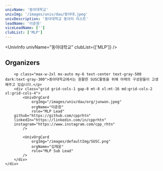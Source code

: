 ```yaml
---
univName: '동아대학교'
univImg: '/images/univ/dau/동아대.jpeg'
univDescription: '동아대학교 동아리 리스트'
leadName: '이준원'
viceLeadName: ['']
clubList: ['MLP']
---
```




<UnivInfo
	univName="동아대학교"
	clubList={['MLP']}
/>

<section class="bg-white dark:bg-gray-900">
	<div class="container px-6 py-10 mx-auto">
		<h1 class="text-2xl font-semibold text-center text-gray-800 capitalize lg:text-3xl dark:text-white">Organizers</h1>

		<p class="max-w-2xl mx-auto my-6 text-center text-gray-500 dark:text-gray-300">동아대학교에서는 원활한 SUSC활동을 위해 아래의 구성원들이 고생해주고 있습니다.</p>
		<div class="grid grid-cols-1 gap-8 mt-8 xl:mt-16 md:grid-cols-2 xl:grid-cols-4">
			<UnivOrgCard 
				orgImg="/images/univ/dau/org/junwon.jpeg"
				orgName="이준원"
				role="MLP Lead"
        github="https://github.com/cpprhtn"
        linkedIn="https://linkedin.com/in/cpprhtn"
        instagram="https://www.instagram.com/cpp_rhtn"
			/>

			<UnivOrgCard 
				orgImg="/images/defaultImg/SUSC.png"
				orgName="김제윤"
				role="MLP Sub Lead"
			/>
		</div>
	</div>
</section>